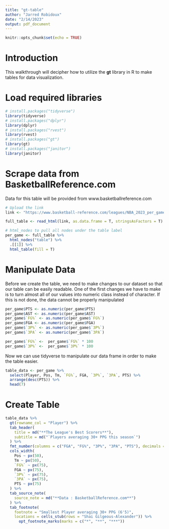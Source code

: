 ```yaml
---
title: "gt-table"
author: "Jarred Robidoux"
date: "2/14/2023"
output: pdf_document
---
```


```r
knitr::opts_chunk$set(echo = TRUE)
```

# __Introduction__
This walkthrough will decipher how to utilize the **gt** library in R to make
tables for data visualization. 

# __Load required libraries__
```r
# install.packages("tidyverse")
library(tidyverse)
# install.packages("dplyr")
library(dplyr)
# install.packages("rvest")
library(rvest)
# install.packages("gt")
library(gt)
# install.packages("janitor")
library(janitor)
```
# __Scrape data from BasketballReference.com__
Data for this table will be provided from www.basketballreference.com
```r
# Upload the link
link <- "https://www.basketball-reference.com/leagues/NBA_2023_per_game.html"

full_table <- read_html(link, as.data.frame = T, stringsAsFactors = T)

# html_nodes to pull all nodes under the table label 
per_game <- full_table %>%
  html_nodes("table") %>%
  .[[1]] %>%
  html_table(fill = T)
```

# __Manipulate Data__
Before we create the table, we need to make changes to our dataset so that our table
can be easily readable. One of the first changes we have to make is to turn almost 
all of our values into numeric class instead of character. If this is not done, the 
data cannot be properly manipulated 
```r
per_game$PTS <- as.numeric(per_game$PTS)
per_game$AST <- as.numeric(per_game$AST)
per_game$`FG%` <- as.numeric(per_game$`FG%`)
per_game$FGA <- as.numeric(per_game$FGA)
per_game$`3P%` <- as.numeric(per_game$`3P%`)
per_game$`3PA` <- as.numeric(per_game$`3PA`)

per_game$`FG%` <-  per_game$`FG%` * 100
per_game$`3P%` <-  per_game$`3P%` * 100
```
Now we can use tidyverse to manipulate our data frame in order to make the 
table easier. 
```r
table_data <- per_game %>%
  select(Player, Pos, Tm, `FG%`, FGA, `3P%`, `3PA`, PTS) %>%
  arrange(desc(PTS)) %>%
  head(7)
```

# __Create Table__
```r
table_data %>%
  gt(rowname_col = "Player") %>%
  tab_header(
    title = md("**The League's Best Scorers**"),
    subtitle = md("`Players averaging 30+ PPG this season`")
  ) %>%
  fmt_number(columns = c("FGA", "FG%", "3P%", "3PA", "PTS"), decimals = 1)%>%
  cols_width(
    Pos ~ px(50),
    Tm ~ px(50),
    `FG%` ~ px(75),
    FGA ~ px(75),
    `3P%` ~ px(75),
    `3PA` ~ px(75),
    PTS ~ px(75)
  ) %>%
  tab_source_note(
    source_note = md("**Data : BasketballReference.com**")
  ) %>%
  tab_footnote(
    footnote = "Smallest Player averaging 30+ PPG (6'5)",
    locations = cells_stub(rows = "Shai Gilgeous-Alexander")) %>%
      opt_footnote_marks(marks = c("*", "**", "***"))
```

